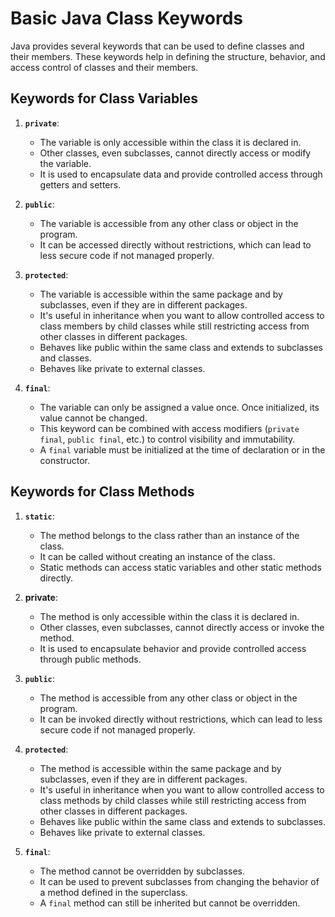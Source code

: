 # Basic Java Class Keywords

Java provides several keywords that can be used to define classes and their members. These keywords help in defining the structure, behavior, and access control of classes and their members. 

## Keywords for Class Variables

1. **`private`**:
   - The variable is only accessible within the class it is declared in.
   - Other classes, even subclasses, cannot directly access or modify the variable.
   - It is used to encapsulate data and provide controlled access through getters and setters.

2. **`public`**:
   - The variable is accessible from any other class or object in the program.
   - It can be accessed directly without restrictions, which can lead to less secure code if not managed properly.

3. **`protected`**:
   - The variable is accessible within the same package and by subclasses, even if they are in different packages.
   - It's useful in inheritance when you want to allow controlled access to class members by child classes while still restricting access from other classes in different packages.
   - Behaves like public within the same class and extends to subclasses and classes.
   - Behaves like private to external classes. 

4. **`final`**:
   - The variable can only be assigned a value once. Once initialized, its value cannot be changed.
   - This keyword can be combined with access modifiers (`private final`, `public final`, etc.) to control visibility and immutability.
   - A `final` variable must be initialized at the time of declaration or in the constructor.


## Keywords for Class Methods

1. **`static`**:
   - The method belongs to the class rather than an instance of the class.
   - It can be called without creating an instance of the class.
   - Static methods can access static variables and other static methods directly.

2. **private**:
   - The method is only accessible within the class it is declared in.
   - Other classes, even subclasses, cannot directly access or invoke the method.
   - It is used to encapsulate behavior and provide controlled access through public methods.

3. **`public`**:
    - The method is accessible from any other class or object in the program.
    - It can be invoked directly without restrictions, which can lead to less secure code if not managed properly.

4. **`protected`**:
    - The method is accessible within the same package and by subclasses, even if they are in different packages.
    - It's useful in inheritance when you want to allow controlled access to class methods by child classes while still restricting access from other classes in different packages.
    - Behaves like public within the same class and extends to subclasses.
    - Behaves like private to external classes.

5. **`final`**:
    - The method cannot be overridden by subclasses.
    - It can be used to prevent subclasses from changing the behavior of a method defined in the superclass.
    - A `final` method can still be inherited but cannot be overridden.

    